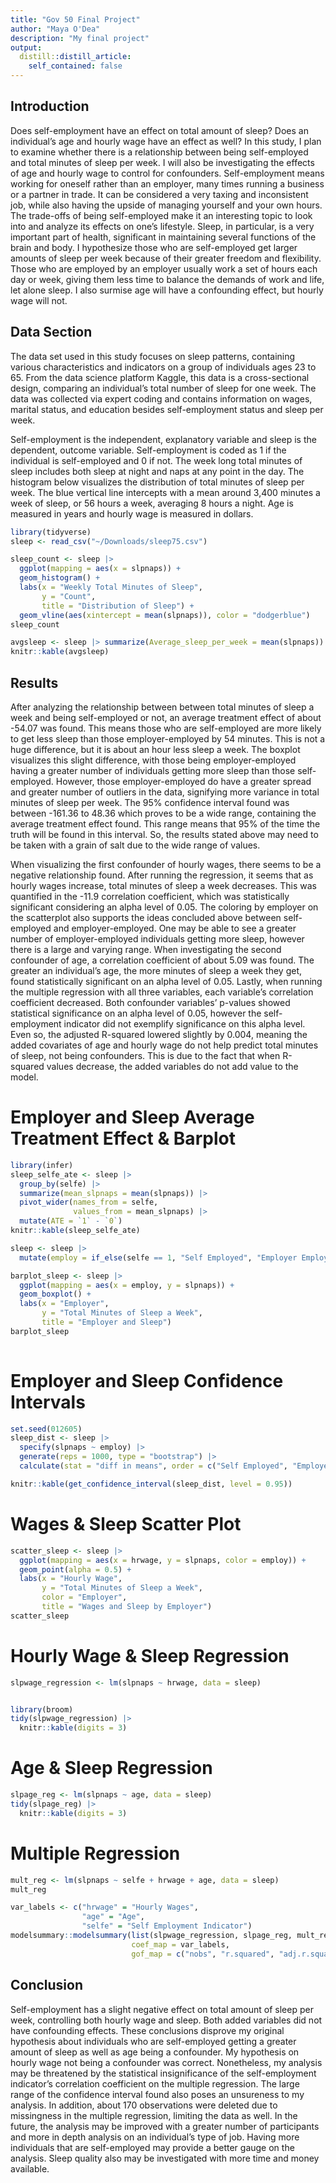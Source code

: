 ```yaml
---
title: "Gov 50 Final Project"
author: "Maya O'Dea"
description: "My final project"
output:
  distill::distill_article:
    self_contained: false
---
```


## Introduction 

Does self-employment have an effect on total amount of sleep? Does an individual's age and hourly wage have an effect as well? In this study, I plan to examine whether there is a relationship between being self-employed and total minutes of sleep per week. I will also be investigating the effects of age and hourly wage to control for confounders. Self-employment means working for oneself rather than an employer, many times running a business or a partner in trade. It can be considered a very taxing and inconsistent job, while also having the upside of managing yourself and your own hours. The trade-offs of being self-employed make it an interesting topic to look into and analyze its effects on one's lifestyle. Sleep, in particular, is a very important part of health, significant in maintaining several functions of the brain and body. I hypothesize those who are self-employed get larger amounts of sleep per week because of their greater freedom and flexibility. Those who are employed by an employer usually work a set of hours each day or week, giving them less time to balance the demands of work and life, let alone sleep. I also surmise age will have a confounding effect, but hourly wage will not.      

## Data Section

The data set used in this study focuses on sleep patterns, containing various characteristics and indicators on a group of individuals ages 23 to 65. From the data science platform Kaggle, this data is a cross-sectional design, comparing an individual's total number of sleep for one week. The data was collected via expert coding and contains information on wages, marital status, and education besides self-employment status and sleep per week.

Self-employment is the independent, explanatory variable and sleep is the dependent, outcome variable. Self-employment is coded as 1 if the individual is self-employed and 0 if not. The week long total minutes of sleep includes both sleep at night and naps at any point in the day. The histogram below visualizes the distribution of total minutes of sleep per week. The blue vertical line intercepts with a mean around 3,400 minutes a week of sleep, or 56 hours a week, averaging 8 hours a night. Age is measured in years and hourly wage is measured in dollars.          

```r
library(tidyverse)
sleep <- read_csv("~/Downloads/sleep75.csv")

sleep_count <- sleep |> 
  ggplot(mapping = aes(x = slpnaps)) +
  geom_histogram() +
  labs(x = "Weekly Total Minutes of Sleep",
       y = "Count",
       title = "Distribution of Sleep") +
  geom_vline(aes(xintercept = mean(slpnaps)), color = "dodgerblue") 
sleep_count

avgsleep <- sleep |> summarize(Average_sleep_per_week = mean(slpnaps))
knitr::kable(avgsleep)
```

## Results 

After analyzing the relationship between between total minutes of sleep a week and being self-employed or not, an average treatment effect of about -54.07 was found. This means those who are self-employed are more likely to get less sleep than those employer-employed by 54 minutes. This is not a huge difference, but it is about an hour less sleep a week. The boxplot visualizes this slight difference, with those being employer-employed having a greater number of individuals getting more sleep than those self-employed. However, those employer-employed do have a greater spread and greater number of outliers in the data, signifying more variance in total minutes of sleep per week. The 95% confidence interval found was between -161.36 to 48.36 which proves to be a wide range, containing the average treatment effect found. This range means that 95% of the time the truth will be found in this interval. So, the results stated above may need to be taken with a grain of salt due to the wide range of values.

When visualizing the first confounder of hourly wages, there seems to be a negative relationship found. After running the regression, it seems that as hourly wages increase, total minutes of sleep a week decreases. This was quantified in the -11.9 correlation coefficient, which was statistically significant considering an alpha level of 0.05. The coloring by employer on the scatterplot also supports the ideas concluded above between self-employed and employer-employed. One may be able to see a greater number of employer-employed individuals getting more sleep, however there is a large and varying range. When investigating the second confounder of age, a correlation coefficient of about 5.09 was found. The greater an individual's age, the more minutes of sleep a week they get, found statistically significant on an alpha level of 0.05. Lastly, when running the multiple regression with all three variables, each variable's correlation coefficient decreased. Both confounder variables' p-values showed statistical significance on an alpha level of 0.05, however the self-employment indicator did not exemplify significance on this alpha level. Even so, the adjusted R-squared lowered slightly by 0.004, meaning the added covariates of age and hourly wage do not help predict total minutes of sleep, not being confounders. This is due to the fact that when R-squared values decrease, the added variables do not add value to the model.



# Employer and Sleep Average Treatment Effect & Barplot
```r
library(infer)
sleep_selfe_ate <- sleep |>
  group_by(selfe) |>
  summarize(mean_slpnaps = mean(slpnaps)) |>
  pivot_wider(names_from = selfe,
              values_from = mean_slpnaps) |>
  mutate(ATE = `1` - `0`)
knitr::kable(sleep_selfe_ate)

sleep <- sleep |>
  mutate(employ = if_else(selfe == 1, "Self Employed", "Employer Employed"))

barplot_sleep <- sleep |>
  ggplot(mapping = aes(x = employ, y = slpnaps)) +
  geom_boxplot() +
  labs(x = "Employer",
       y = "Total Minutes of Sleep a Week", 
       title = "Employer and Sleep")
barplot_sleep
  
```

# Employer and Sleep Confidence Intervals
```r
set.seed(012605)
sleep_dist <- sleep |>
  specify(slpnaps ~ employ) |>
  generate(reps = 1000, type = "bootstrap") |>
  calculate(stat = "diff in means", order = c("Self Employed", "Employer Employed"))

knitr::kable(get_confidence_interval(sleep_dist, level = 0.95))

```

# Wages & Sleep Scatter Plot 
```r
scatter_sleep <- sleep |>
  ggplot(mapping = aes(x = hrwage, y = slpnaps, color = employ)) +
  geom_point(alpha = 0.5) +
  labs(x = "Hourly Wage",
       y = "Total Minutes of Sleep a Week",
       color = "Employer",
       title = "Wages and Sleep by Employer")
scatter_sleep
````
# Hourly Wage & Sleep Regression 
```r
slpwage_regression <- lm(slpnaps ~ hrwage, data = sleep)


library(broom)
tidy(slpwage_regression) |>
  knitr::kable(digits = 3)

````
# Age & Sleep Regression
```r
slpage_reg <- lm(slpnaps ~ age, data = sleep)
tidy(slpage_reg) |>
  knitr::kable(digits = 3)
```


# Multiple Regression
```r
mult_reg <- lm(slpnaps ~ selfe + hrwage + age, data = sleep)
mult_reg

var_labels <- c("hrwage" = "Hourly Wages",
                "age" = "Age",
                "selfe" = "Self Employment Indicator")
modelsummary::modelsummary(list(slpwage_regression, slpage_reg, mult_reg),
                           coef_map = var_labels,
                           gof_map = c("nobs", "r.squared", "adj.r.squared"))
```

## Conclusion

Self-employment has a slight negative effect on total amount of sleep per week, controlling both hourly wage and sleep. Both added variables did not have confounding effects. These conclusions disprove my original hypothesis about individuals who are self-employed getting a greater amount of sleep as well as age being a confounder. My hypothesis on hourly wage not being a confounder was correct. Nonetheless, my analysis may be threatened by the statistical insignificance of the self-employment indicator's correlation coefficient on the multiple regression. The large range of the confidence interval found also poses an unsureness to my analysis. In addition, about 170 observations were deleted due to missingness in the multiple regression, limiting the data as well. In the future, the analysis may be improved with a greater number of participants and more in depth analysis on an individual's type of job. Having more individuals that are self-employed may provide a better gauge on the analysis. Sleep quality also may be investigated with more time and money available.


















